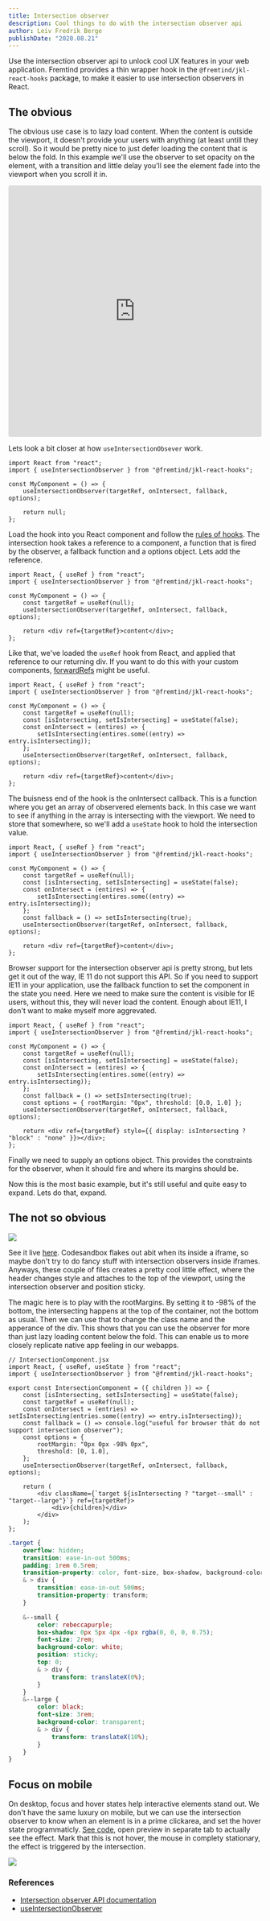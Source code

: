 ```yaml
---
title: Intersection observer
description: Cool things to do with the intersection observer api
author: Leiv Fredrik Berge
publishDate: "2020.08.21"
---
```


Use the intersection observer api to unlock cool UX features in your web application. Fremtind provides a thin wrapper hook in the `@fremtind/jkl-react-hooks` package, to make it easier to use intersection observers in React.

## The obvious

The obvious use case is to lazy load content. When the content is outside the viewport, it doesn't provide your users with anything (at least untill they scroll). So it would be pretty nice to just defer loading the content that is below the fold. In this example we'll use the observer to set opacity on the element, with a transition and little delay you'll see the element fade into the viewport when you scroll it in.

<div className="jkl-portal-paragraph">
    <iframe
        src="https://codesandbox.io/embed/competent-cloud-jy2kb?autoresize=1&fontsize=14&hidenavigation=1&module=%2Fsrc%2FIntersectionComponent.js&theme=dark"
        style="width:100%; height:500px; border:0; border-radius: 4px; overflow:hidden;"
        title="competent-cloud-jy2kb"
        allow="accelerometer; ambient-light-sensor; camera; encrypted-media; geolocation; gyroscope; hid; microphone; midi; payment; usb; vr; xr-spatial-tracking"
        sandbox="allow-forms allow-modals allow-popups allow-presentation allow-same-origin allow-scripts"
    ></iframe>
</div>

Lets look a bit closer at how `useIntersectionObsever` work.

```tsx
import React from "react";
import { useIntersectionObserver } from "@fremtind/jkl-react-hooks";

const MyComponent = () => {
    useIntersectionObserver(targetRef, onIntersect, fallback, options);

    return null;
};
```

Load the hook into you React component and follow the [rules of hooks](https://reactjs.org/docs/hooks-rules.html). The intersection hook takes a reference to a component, a function that is fired by the observer, a fallback function and a options object. Lets add the reference.

```tsx
import React, { useRef } from "react";
import { useIntersectionObserver } from "@fremtind/jkl-react-hooks";

const MyComponent = () => {
    const targetRef = useRef(null);
    useIntersectionObserver(targetRef, onIntersect, fallback, options);

    return <div ref={targetRef}>content</div>;
};
```

Like that, we've loaded the `useRef` hook from React, and applied that reference to our returning div. If you want to do this with your custom components, [forwardRefs](https://reactjs.org/docs/forwarding-refs.html) might be useful.

```tsx
import React, { useRef } from "react";
import { useIntersectionObserver } from "@fremtind/jkl-react-hooks";

const MyComponent = () => {
    const targetRef = useRef(null);
    const [isIntersecting, setIsIntersecting] = useState(false);
    const onIntersect = (entires) => {
        setIsIntersecting(entires.some((entry) => entry.isIntersecting));
    };
    useIntersectionObserver(targetRef, onIntersect, fallback, options);

    return <div ref={targetRef}>content</div>;
};
```

The buisness end of the hook is the onIntersect callback. This is a function where you get an array of observered elements back. In this case we want to see if anything in the array is intersecting with the viewport. We need to store that somewhere, so we'll add a `useState` hook to hold the intersection value.

```tsx
import React, { useRef } from "react";
import { useIntersectionObserver } from "@fremtind/jkl-react-hooks";

const MyComponent = () => {
    const targetRef = useRef(null);
    const [isIntersecting, setIsIntersecting] = useState(false);
    const onIntersect = (entires) => {
        setIsIntersecting(entires.some((entry) => entry.isIntersecting));
    };
    const fallback = () => setIsIntersecting(true);
    useIntersectionObserver(targetRef, onIntersect, fallback, options);

    return <div ref={targetRef}>content</div>;
};
```

Browser support for the intersection observer api is pretty strong, but lets get it out of the way, IE 11 do not support this API. So if you need to support IE11 in your application, use the fallback function to set the component in the state you need. Here we need to make sure the content is visible for IE users, without this, they will never load the content. Enough about IE11, I don't want to make myself more aggrevated.

```tsx
import React, { useRef } from "react";
import { useIntersectionObserver } from "@fremtind/jkl-react-hooks";

const MyComponent = () => {
    const targetRef = useRef(null);
    const [isIntersecting, setIsIntersecting] = useState(false);
    const onIntersect = (entires) => {
        setIsIntersecting(entires.some((entry) => entry.isIntersecting));
    };
    const fallback = () => setIsIntersecting(true);
    const options = { rootMargin: "0px", threshold: [0.0, 1.0] };
    useIntersectionObserver(targetRef, onIntersect, fallback, options);

    return <div ref={targetRef} style={{ display: isIntersecting ? "block" : "none" }}></div>;
};
```

Finally we need to supply an options object. This provides the constraints for the observer, when it should fire and where its margins should be.

Now this is the most basic example, but it's still useful and quite easy to expand. Lets do that, expand.

## The not so obvious

![](/assets/blog/intersectionObserver/intersection.gif)

See it live [here](https://tp0f6.csb.app/). Codesandbox flakes out abit when its inside a iframe, so maybe don't try to do fancy stuff with intersection observers inside iframes. Anyways, these couple of files creates a pretty cool little effect, where the header changes style and attaches to the top of the viewport, using the intersection observer and position sticky.

The magic here is to play with the rootMargins. By setting it to -98% of the bottom, the intersecting happens at the top of the container, not the bottom as usual. Then we can use that to change the class name and the apperance of the div. This shows that you can use the observer for more than just lazy loading content below the fold. This can enable us to more closely replicate native app feeling in our webapps.

```tsx
// IntersectionComponent.jsx
import React, { useRef, useState } from "react";
import { useIntersectionObserver } from "@fremtind/jkl-react-hooks";

export const IntersectionComponent = ({ children }) => {
    const [isIntersecting, setIsIntersecting] = useState(false);
    const targetRef = useRef(null);
    const onIntersect = (entries) => setIsIntersecting(entries.some((entry) => entry.isIntersecting));
    const fallback = () => console.log("useful for browser that do not support intersection observer");
    const options = {
        rootMargin: "0px 0px -98% 0px",
        threshold: [0, 1.0],
    };
    useIntersectionObserver(targetRef, onIntersect, fallback, options);

    return (
        <div className={`target ${isIntersecting ? "target--small" : "target--large"}`} ref={targetRef}>
            <div>{children}</div>
        </div>
    );
};
```

```scss
.target {
    overflow: hidden;
    transition: ease-in-out 500ms;
    padding: 1rem 0.5rem;
    transition-property: color, font-size, box-shadow, background-color;
    & > div {
        transition: ease-in-out 500ms;
        transition-property: transform;
    }

    &--small {
        color: rebeccapurple;
        box-shadow: 0px 5px 4px -6px rgba(0, 0, 0, 0.75);
        font-size: 2rem;
        background-color: white;
        position: sticky;
        top: 0;
        & > div {
            transform: translateX(0%);
        }
    }
    &--large {
        color: black;
        font-size: 3rem;
        background-color: transparent;
        & > div {
            transform: translateX(10%);
        }
    }
}
```

## Focus on mobile

On desktop, focus and hover states help interactive elements stand out. We don't have the same luxury on mobile, but we can use the intersection observer to know when an element is in a prime clickarea, and set the hover state programmaticly. [See code](https://codesandbox.io/s/intersection-3-n62x8), open preview in separate tab to actually see the effect. Mark that this is not hover, the mouse in complety stationary, the effect is triggered by the intersection.

![](/assets/blog/intersectionObserver/mobile.gif)

### References

-   [Intersection observer API documentation](https://developer.mozilla.org/en-US/docs/Web/API/Intersection_Observer_API#The_root_element_and_root_margin)
-   [useIntersectionObserver](https://jokul.fremtind.no/komponenter/intersectionobserver)
